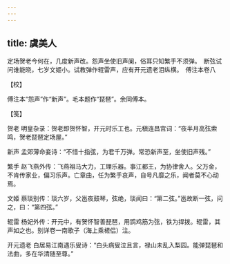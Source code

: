 ```yaml
---
---
---
```

title: 虞美人
---







定场贺老今何在，几度新声改。怨声坐使旧声阑，俗耳只知繁手不须弹。　断弦试问谁能晓，七岁文姬小。试教弹作辊雷声，应有开元遗老泪纵横。　傅注本卷八





【校】


傅注本“怨声”作“新声”。毛本题作“琵琶”。余同傅本。





【笺】


贺老 明皇杂录：贺老即贺怀智，开元时乐工也。元稹连昌宫词：“夜半月高弦索鸣，贺老琵琶定场屋。”

新声 孟郊薄命妾诗：“不惜十指弦，为君千万弹。常恐新声至，坐使旧声残。”

繁手 赵飞燕外传：飞燕祖马大力，工理乐器。事江都王，为协律舍人。父万金，不肯传家业，偏习乐声。亡章曲，任为繁手哀声，自号凡靡之乐，闻者莫不心动焉。

文姬 蔡琰别传：琰六岁，父邕夜鼓琴，弦绝，琰闻曰：“第二弦。”邕故断一弦，问之，曰：“第四弦。”

辊雷 杨妃外传：开元中，有贺怀智善琵琶，用鹍鸡筋为弦，铁为捍拨。辊雷，其声如之也。别详卷一南歌子（海上乘槎侣）注。

开元遗老 白居易江南遇乐叟诗：“白头病叟泣且言，禄山未乱入梨园。能弹琵琶和法曲，多在华清随至尊。”
